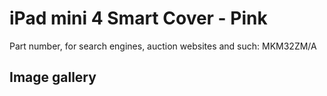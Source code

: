 
# iPad mini 4 Smart Cover - Pink

Part number, for search engines, auction websites and such: MKM32ZM/A

## Image gallery

<div style={{ width: "768px" }}>
  <GalleryComponent
    images={[
      {
        original: "/everysource/MKM32.png",
        thumbnail: "/everypreview/MKM32.png",
      },
      {
        original: "/everysource/MKM32_AV1_GOLD.png",
        thumbnail: "/everypreview/MKM32_AV1_GOLD.png",
      },
      {
        original: "/everysource/MKM32_AV1_SILVER.png",
        thumbnail: "/everypreview/MKM32_AV1_SILVER.png",
      },
      {
        original: "/everysource/MKM32_AV1_SPACE_GRAY.png",
        thumbnail: "/everypreview/MKM32_AV1_SPACE_GRAY.png",
      },
      {
        original: "/everysource/MKM32_AV2.png",
        thumbnail: "/everypreview/MKM32_AV2.png",
      },
      {
        original: "/everysource/MKM32_AV3.png",
        thumbnail: "/everypreview/MKM32_AV3.png",
      }
    ]}
  />
</div>